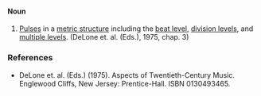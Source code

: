 ====Noun====
#[[Pulse]]s in a [[metric structure]] including the [[beat level]], [[division level]]s, and [[multiple level]]s. (DeLone et. al. (Eds.), 1975, chap. 3)

===References===
*DeLone et. al. (Eds.) (1975). Aspects of Twentieth-Century Music. Englewood Cliffs, New Jersey: Prentice-Hall. ISBN 0130493465.